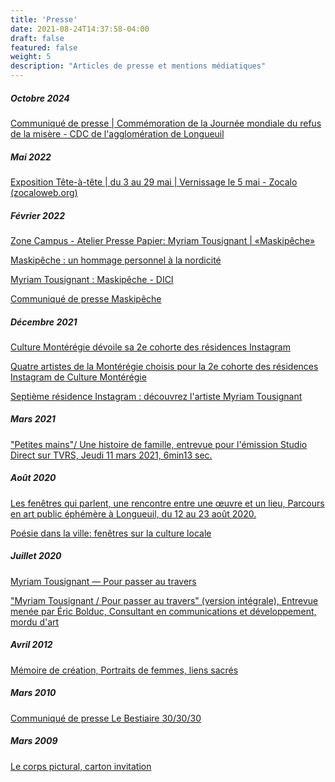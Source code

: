 ```yaml
---
title: 'Presse'
date: 2021-08-24T14:37:58-04:00
draft: false
featured: false
weight: 5
description: "Articles de presse et mentions médiatiques"
---
```

##### Octobre 2024
[Communiqué de presse | Commémoration de la Journée mondiale du refus de la misère - CDC de l'agglomération de Longueuil](https://www.cdcal.org/communique-de-presse-commemoration-de-la-journee-mondiale-du-refus-de-la-misere/)

##### Mai 2022

[Exposition Tête-à-tête | du 3 au 29 mai | Vernissage le 5 mai - Zocalo (zocaloweb.org)](https://zocaloweb.org/exposition-tete-a-tete/?fbclid=IwAR3I7ioMM1aLn39bl9yBN7MFb_84pTpme3G1kYUjqJeBQVjUora4_zSa2dQ)

##### Février 2022

[Zone Campus - Atelier Presse Papier: Myriam Tousignant | «Maskipêche»](https://zonecampus.ca/atelier-presse-papier-myriam-tousignant-maskipeche/)

[Maskipêche : un hommage personnel à la nordicité](https://www.lecourrierdusud.ca/maskipeche-un-hommage-personnel-a-la-nordicite/)

[Myriam Tousignant : Maskipêche - DICI](https://dici.ca/evenements/myriam-tousignant-maskipeche-1)

[Communiqué de presse Maskipêche](/docs/maskipeche-fev2022.pdf)

##### Décembre 2021

[Culture Montérégie dévoile sa 2e cohorte des résidences Instagram](https://www.fm1033.ca/culture-monteregie-devoile-sa-2e-cohorte-des-residences-instagram/)

[Quatre artistes de la Montérégie choisis pour la 2e cohorte des résidences Instagram de Culture Montérégie](https://www.valleedurichelieuexpress.ca/actualites/culturel/445084/quatre-artistes-de-la-monteregie-choisis-pour-la-2e-cohorte-des-residences-instagram-de-culture-monteregie)

[Septième résidence Instagram : découvrez l'artiste Myriam Tousignant](https://culturemonteregie.qc.ca/septieme-residence-instagram-decouvrez-lartiste-myriam-tousignant/)

##### Mars 2021

["Petites mains"/ Une histoire de famille, entrevue pour l'émission Studio Direct sur TVRS, Jeudi 11 mars 2021, 6min13 sec.](https://www.tvrs.ca/emissions/studio-direct/sur-demande?show=199980&fbclid=IwAR29q90fOyEs-Fvl8u9q3Kne_PvFkDJlMRsQ5wokHdIFWNe16p5UU06SuCg)

##### Août 2020

[Les fenêtres qui parlent, une rencontre entre une œuvre et un lieu, Parcours en art public éphémère à Longueuil, du 12 au 23 août 2020.](https://www.youtube.com/watch?v=IJMwHNDeqhY&feature=youtu.be&fbclid=IwAR0j26NjH0tb-DW1U2ih10zyjfmEjQbRPISS5efTtfsnvE1bcDHwrfeoQOY)

[Poésie dans la ville: fenêtres sur la culture locale](https://www.lecourrierdusud.ca/poesie-dans-la-ville-fenetres-sur-la-culture-locale/)

##### Juillet 2020

[Myriam Tousignant — Pour passer au travers](https://ericbolduc.xyz/2020/07/03/myriam-tousignant-pour-passer-au-travers/)

["Myriam Tousignant / Pour passer au travers" (version intégrale), Entrevue menée par Éric Bolduc, Consultant en communications et développement, mordu d'art](https://youtu.be/HluwZCaxuVQ)

##### Avril 2012

[Mémoire de création, Portraits de femmes, liens sacrés](/docs/memoire-myriam-tousignant.pdf)

##### Mars 2010

[Communiqué de presse Le Bestiaire 30/30/30](/docs/commmtousignant2.pdf)

##### Mars 2009

[Le corps pictural, carton invitation](/docs/15-1_cartonlecorpspicturalcaravanserail2009.pdf)
